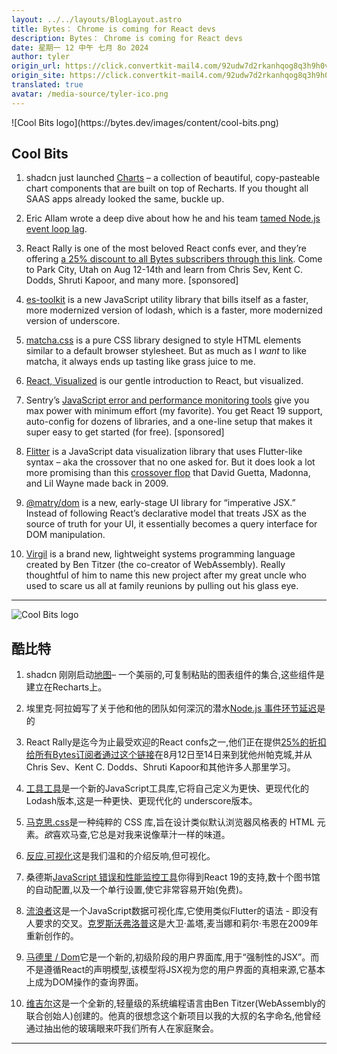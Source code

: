 ```yaml
---
layout: ../../layouts/BlogLayout.astro
title: Bytes： Chrome is coming for React devs
description: Bytes： Chrome is coming for React devs
date: 星期一 12 中午 七月 8o 2024
author: tyler
origin_url: https://click.convertkit-mail4.com/92udw7d2rkanhqog8q3h9h0vvld33bw/25h2h9u294x3qdc3/aHR0cHM6Ly9ieXRlcy5kZXYvYXJjaGl2ZXMvMzA0
origin_site: https://click.convertkit-mail4.com/92udw7d2rkanhqog8q3h9h0vvld33bw/25h2h9u294x3qdc3/aHR0cHM6Ly9ieXRlcy5kZXYvYXJjaGl2ZXMvMzA0
translated: true
avatar: /media-source/tyler-ico.png
---
```



<Reference client:only="react" title="Bytes： Chrome is coming for React devs" url="https://click.convertkit-mail4.com/92udw7d2rkanhqog8q3h9h0vvld33bw/25h2h9u294x3qdc3/aHR0cHM6Ly9ieXRlcy5kZXYvYXJjaGl2ZXMvMzA0" />

<Detail client:only="react">
	![Cool Bits logo](https://bytes.dev/images/content/cool-bits.png)

## Cool Bits

1.  shadcn just launched [Charts](https://click.convertkit-mail4.com/92udw7d2rkanhqog8q3h9h0vvld33bw/m2h7h6u85mx3xkhm/aHR0cHM6Ly91aS5zaGFkY24uY29tL2NoYXJ0cw==) – a collection of beautiful, copy-pasteable chart components that are built on top of Recharts. If you thought all SAAS apps already looked the same, buckle up.
    
2.  Eric Allam wrote a deep dive about how he and his team [tamed Node.js event loop lag](https://click.convertkit-mail4.com/92udw7d2rkanhqog8q3h9h0vvld33bw/dphehmu068xex4tm/aHR0cHM6Ly90cmlnZ2VyLmRldi9ibG9nL2V2ZW50LWxvb3AtbGFn).
    
3.  React Rally is one of the most beloved React confs ever, and they’re offering [a 25% discount to all Bytes subscribers through this link](https://click.convertkit-mail4.com/92udw7d2rkanhqog8q3h9h0vvld33bw/e0hph0u0vqz7zlc8/aHR0cHM6Ly90aS50by9yZWFjdC1yYWxseS9yZWFjdC1yYWxseS0yMDI0L2Rpc2NvdW50L0J5dGVz). Come to Park City, Utah on Aug 12-14th and learn from Chris Sev, Kent C. Dodds, Shruti Kapoor, and many more. \[sponsored\]
    
4.  [es-toolkit](https://click.convertkit-mail4.com/92udw7d2rkanhqog8q3h9h0vvld33bw/owhkhwur9geweluv/aHR0cHM6Ly9naXRodWIuY29tL3Rvc3MvZXMtdG9vbGtpdA==) is a new JavaScript utility library that bills itself as a faster, more modernized version of lodash, which is a faster, more modernized version of underscore.
    
5.  [matcha.css](https://click.convertkit-mail4.com/92udw7d2rkanhqog8q3h9h0vvld33bw/z2hgh7u36pzez8ip/aHR0cHM6Ly9naXRodWIuY29tL2xvd2xpZ2h0ZXIvbWF0Y2hh) is a pure CSS library designed to style HTML elements similar to a default browser stylesheet. But as much as I _want_ to like matcha, it always ends up tasting like grass juice to me.
    
6.  [React, Visualized](https://click.convertkit-mail4.com/92udw7d2rkanhqog8q3h9h0vvld33bw/p8hehquz6ge4e7sq/aHR0cHM6Ly9yZWFjdC5nZy92aXN1YWxpemVkP3M9Ynl0ZXM=) is our gentle introduction to React, but visualized.
    
7.  Sentry’s [JavaScript error and performance monitoring tools](https://click.convertkit-mail4.com/92udw7d2rkanhqog8q3h9h0vvld33bw/x0hph3uw29memnf5/aHR0cHM6Ly9zZW50cnkuaW8vZm9yL2phdmFzY3JpcHQv) give you max power with minimum effort (my favorite). You get React 19 support, auto-config for dozens of libraries, and a one-line setup that makes it super easy to get started (for free). \[sponsored\]
    
8.  [Flitter](https://click.convertkit-mail4.com/92udw7d2rkanhqog8q3h9h0vvld33bw/6qhehou7rn4l47bo/aHR0cHM6Ly9mbGl0dGVyLnBhZ2VzLmRldi8=) is a JavaScript data visualization library that uses Flutter-like syntax – aka the crossover that no one asked for. But it does look a lot more promising than this [crossover flop](https://click.convertkit-mail4.com/92udw7d2rkanhqog8q3h9h0vvld33bw/kkhmh2ulw6pnpnhl/aHR0cHM6Ly93d3cueW91dHViZS5jb20vd2F0Y2g_dj1tTE13b2U1cGxEZw==) that David Guetta, Madonna, and Lil Wayne made back in 2009.
    
9.  [@matry/dom](https://click.convertkit-mail4.com/92udw7d2rkanhqog8q3h9h0vvld33bw/25h2h9u294x3xdi3/aHR0cHM6Ly9naXRodWIuY29tL21hdHJ5L2RvbQ==) is a new, early-stage UI library for “imperative JSX.” Instead of following React’s declarative model that treats JSX as the source of truth for your UI, it essentially becomes a query interface for DOM manipulation.
    
10.  [Virgil](https://click.convertkit-mail4.com/92udw7d2rkanhqog8q3h9h0vvld33bw/qvh8h8urwo3d3qhl/aHR0cHM6Ly9naXRodWIuY29tL3RpdHplci92aXJnaWw=) is a brand new, lightweight systems programming language created by Ben Titzer (the co-creator of WebAssembly). Really thoughtful of him to name this new project after my great uncle who used to scare us all at family reunions by pulling out his glass eye.
    

* * *


</Detail>

![Cool Bits logo](https://bytes.dev/images/content/cool-bits.png)

## 酷比特

1. shadcn 刚刚启动[地图](https://click.convertkit-mail4.com/92udw7d2rkanhqog8q3h9h0vvld33bw/m2h7h6u85mx3xkhm/aHR0cHM6Ly91aS5zaGFkY24uY29tL2NoYXJ0cw==)– 一个美丽的,可复制粘贴的图表组件的集合,这些组件是建立在Recharts上。

2. 埃里克·阿拉姆写了关于他和他的团队如何深沉的潜水[Node.js 事件环节延迟](https://click.convertkit-mail4.com/92udw7d2rkanhqog8q3h9h0vvld33bw/dphehmu068xex4tm/aHR0cHM6Ly90cmlnZ2VyLmRldi9ibG9nL2V2ZW50LWxvb3AtbGFn)是的

3. React Rally是迄今为止最受欢迎的React confs之一,他们正在提供[25%的折扣给所有Bytes订阅者通过这个链接](https://click.convertkit-mail4.com/92udw7d2rkanhqog8q3h9h0vvld33bw/e0hph0u0vqz7zlc8/aHR0cHM6Ly90aS50by9yZWFjdC1yYWxseS9yZWFjdC1yYWxseS0yMDI0L2Rpc2NvdW50L0J5dGVz)在8月12日至14日来到犹他州帕克城,并从Chris Sev、Kent C. Dodds、Shruti Kapoor和其他许多人那里学习。

4. [工具工具](https://click.convertkit-mail4.com/92udw7d2rkanhqog8q3h9h0vvld33bw/owhkhwur9geweluv/aHR0cHM6Ly9naXRodWIuY29tL3Rvc3MvZXMtdG9vbGtpdA==)是一个新的JavaScript工具库,它将自己定义为更快、更现代化的Lodash版本,这是一种更快、更现代化的 underscore版本。

5. [马克思.css](https://click.convertkit-mail4.com/92udw7d2rkanhqog8q3h9h0vvld33bw/z2hgh7u36pzez8ip/aHR0cHM6Ly9naXRodWIuY29tL2xvd2xpZ2h0ZXIvbWF0Y2hh)是一种纯粹的 CSS 库,旨在设计类似默认浏览器风格表的 HTML 元素。*欲*喜欢马查,它总是对我来说像草汁一样的味道。

6. [反应,可视化](https://click.convertkit-mail4.com/92udw7d2rkanhqog8q3h9h0vvld33bw/p8hehquz6ge4e7sq/aHR0cHM6Ly9yZWFjdC5nZy92aXN1YWxpemVkP3M9Ynl0ZXM=)这是我们温和的介绍反响,但可视化。

7. 桑德斯[JavaScript 错误和性能监控工具](https://click.convertkit-mail4.com/92udw7d2rkanhqog8q3h9h0vvld33bw/x0hph3uw29memnf5/aHR0cHM6Ly9zZW50cnkuaW8vZm9yL2phdmFzY3JpcHQv)你得到React 19的支持,数十个图书馆的自动配置,以及一个单行设置,使它非常容易开始(免费)。

8. [流浪者](https://click.convertkit-mail4.com/92udw7d2rkanhqog8q3h9h0vvld33bw/6qhehou7rn4l47bo/aHR0cHM6Ly9mbGl0dGVyLnBhZ2VzLmRldi8=)这是一个JavaScript数据可视化库,它使用类似Flutter的语法 - 即没有人要求的交叉。[克罗斯沃弗洛普](https://click.convertkit-mail4.com/92udw7d2rkanhqog8q3h9h0vvld33bw/kkhmh2ulw6pnpnhl/aHR0cHM6Ly93d3cueW91dHViZS5jb20vd2F0Y2g_dj1tTE13b2U1cGxEZw==)这是大卫·盖塔,麦当娜和莉尔·韦恩在2009年重新创作的。

9. [马德里 / Dom](https://click.convertkit-mail4.com/92udw7d2rkanhqog8q3h9h0vvld33bw/25h2h9u294x3xdi3/aHR0cHM6Ly9naXRodWIuY29tL21hdHJ5L2RvbQ==)它是一个新的,初级阶段的用户界面库,用于“强制性的JSX”。而不是遵循React的声明模型,该模型将JSX视为您的用户界面的真相来源,它基本上成为DOM操作的查询界面。

10. [维吉尔](https://click.convertkit-mail4.com/92udw7d2rkanhqog8q3h9h0vvld33bw/qvh8h8urwo3d3qhl/aHR0cHM6Ly9naXRodWIuY29tL3RpdHplci92aXJnaWw=)这是一个全新的,轻量级的系统编程语言由Ben Titzer(WebAssembly的联合创始人)创建的。他真的很想念这个新项目以我的大叔的名字命名,他曾经通过抽出他的玻璃眼来吓我们所有人在家庭聚会。

***


